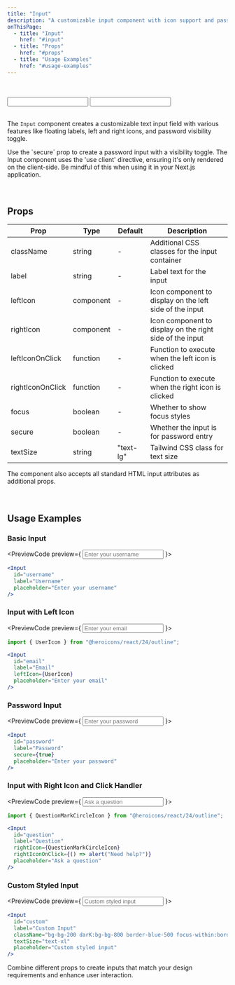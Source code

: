 ```yaml
---
title: "Input"
description: "A customizable input component with icon support and password toggle"
onThisPage:
  - title: "Input"
    href: "#input"
  - title: "Props"
    href: "#props"
  - title: "Usage Examples"
    href: "#usage-examples"
---
```

<div id="input" />
<Divider />
<br/>
<br />
<div class="grid grid-cols-1 md:grid-cols-2 gap-4">
    <Input
        id="Example"
        label="Example"
    />
    <Input
        id="Password"
        label="Password"
        secure={true}
    />
</div>

<br />

The `Input` component creates a customizable text input field with various features like floating labels, left and right icons, and password visibility toggle.

<Tip>
    Use the `secure` prop to create a password input with a visibility toggle.
</Tip>
<Warning>
    The Input component uses the 'use client' directive, ensuring it's only rendered on the client-side. Be mindful of this when using it in your Next.js application.
</Warning>

<br/>
<br/>
<Divider />
<br/>

<div id="props" />

## Props
| Prop | Type | Default | Description |
|------|------|---------|-------------|
| className | string | - | Additional CSS classes for the input container |
| label | string | - | Label text for the input |
| leftIcon | component | - | Icon component to display on the left side of the input |
| rightIcon | component | - | Icon component to display on the right side of the input |
| leftIconOnClick | function | - | Function to execute when the left icon is clicked |
| rightIconOnClick | function | - | Function to execute when the right icon is clicked |
| focus | boolean | - | Whether to show focus styles |
| secure | boolean | - | Whether the input is for password entry |
| textSize | string | "text-lg" | Tailwind CSS class for text size |

<Info>
    The component also accepts all standard HTML input attributes as additional props.
</Info>

<br/>
<br/>
<Divider />
<br/>

<div id="usage-examples" />

## Usage Examples

### Basic Input
<PreviewCode preview={
    <Input
        id="username"
        label="Username"
        placeholder="Enter your username"
    />
}>
```jsx
<Input
  id="username"
  label="Username"
  placeholder="Enter your username"
/>
```
</PreviewCode>

### Input with Left Icon
<PreviewCode preview={
    <Input
        id="email"
        label="Email"
        placeholder="Enter your email"
    />
}>
```jsx
import { UserIcon } from "@heroicons/react/24/outline";

<Input
  id="email"
  label="Email"
  leftIcon={UserIcon}
  placeholder="Enter your email"
/>
```
</PreviewCode>

### Password Input
<PreviewCode preview={
    <Input
        id="password"
        label="Password"
        secure={true}
        placeholder="Enter your password"
    />
}>
```jsx
<Input
  id="password"
  label="Password"
  secure={true}
  placeholder="Enter your password"
/>
```
</PreviewCode>

### Input with Right Icon and Click Handler
<PreviewCode preview={
    <Input
        id="question"
        label="Question"
        placeholder="Ask a question"
    />
}>
```jsx
import { QuestionMarkCircleIcon } from "@heroicons/react/24/outline";

<Input
  id="question"
  label="Question"
  rightIcon={QuestionMarkCircleIcon}
  rightIconOnClick={() => alert("Need help?")}
  placeholder="Ask a question"
/>
```
</PreviewCode>

### Custom Styled Input
<PreviewCode preview={
    <Input
        id="custom"
        label="Custom Input"
        className="border-blue-500 focus-within:border-blue-700"
        textSize="text-xl"
        placeholder="Custom styled input"
    />
}>
```jsx
<Input
  id="custom"
  label="Custom Input"
  className="bg-bg-200 darK:bg-bg-800 border-blue-500 focus-within:border-blue-700"
  textSize="text-xl"
  placeholder="Custom styled input"
/>
```
</PreviewCode>

<Tip>
    Combine different props to create inputs that match your design requirements and enhance user interaction.
</Tip>

<br />
<br />